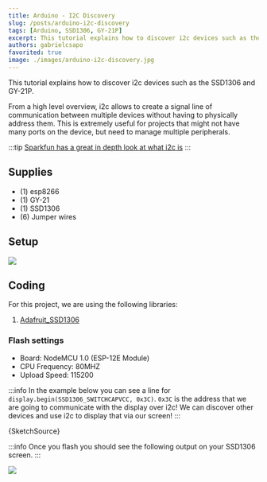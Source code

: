 ```yaml
---
title: Arduino - I2C Discovery
slug: /posts/arduino-i2c-discovery
tags: [Arduino, SSD1306, GY-21P]
excerpt: This tutorial explains how to discover i2c devices such as the SSD1306 and GY-21P.
authors: gabrielcsapo
favorited: true
image: ./images/arduino-i2c-discovery.jpg
---
```



This tutorial explains how to discover i2c devices such as the SSD1306 and GY-21P.

From a high level overview, i2c allows to create a signal line of communication between multiple devices without having to physically address them. This is extremely useful for projects that might not have many ports on the device, but need to manage multiple peripherals.

:::tip
[Sparkfun has a great in depth look at what i2c is](https://learn.sparkfun.com/tutorials/i2c/all)
:::

## Supplies

- (1) esp8266
- (1) GY-21
- (1) SSD1306
- (6) Jumper wires

## Setup

![](./images/arduino-i2c-discovery_bb.png)

## Coding

For this project, we are using the following libraries:

1. [Adafruit_SSD1306](https://github.com/adafruit/Adafruit_SSD1306)

### Flash settings

- Board: NodeMCU 1.0 (ESP-12E Module)
- CPU Frequency: 80MHZ
- Upload Speed: 115200

:::info
In the example below you can see a line for `display.begin(SSD1306_SWITCHCAPVCC, 0x3C)`. `0x3C` is the address that we are going to communicate with the display over i2c! We can discover other devices and use i2c to display that via our screen!
:::

<CodeBlock language="cpp" showLineNumbers={true}>
  {SketchSource}
</CodeBlock>

:::info
Once you flash you should see the following output on your SSD1306 screen.
:::

![](./images/arduino-i2c-discovery.jpg)
